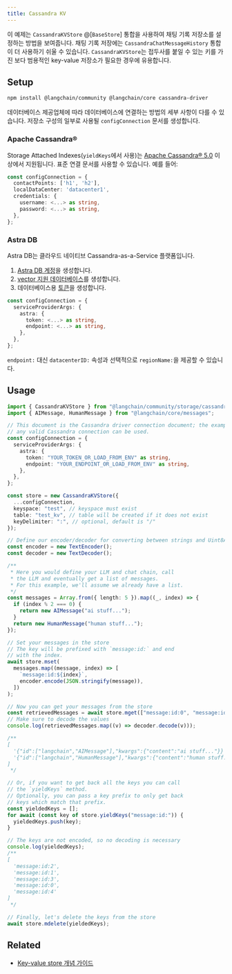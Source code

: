 ```yaml
---
title: Cassandra KV
---
```


이 예제는 `CassandraKVStore` @[`BaseStore`] 통합을 사용하여 채팅 기록 저장소를 설정하는 방법을 보여줍니다. 채팅 기록 저장에는 `CassandraChatMessageHistory` 통합이 더 사용하기 쉬울 수 있습니다. `CassandraKVStore`는 접두사를 붙일 수 있는 키를 가진 보다 범용적인 key-value 저장소가 필요한 경우에 유용합니다.

## Setup

```bash npm
npm install @langchain/community @langchain/core cassandra-driver
```
데이터베이스 제공업체에 따라 데이터베이스에 연결하는 방법의 세부 사항이 다를 수 있습니다. 저장소 구성의 일부로 사용될 `configConnection` 문서를 생성합니다.

### Apache Cassandra®

Storage Attached Indexes(`yieldKeys`에서 사용)는 [Apache Cassandra® 5.0](https://cassandra.apache.org/_/blog/Apache-Cassandra-5.0-Features-Storage-Attached-Indexes.html) 이상에서 지원됩니다. 표준 연결 문서를 사용할 수 있습니다. 예를 들어:

```typescript
const configConnection = {
  contactPoints: ['h1', 'h2'],
  localDataCenter: 'datacenter1',
  credentials: {
    username: <...> as string,
    password: <...> as string,
  },
};
```
### Astra DB

Astra DB는 클라우드 네이티브 Cassandra-as-a-Service 플랫폼입니다.

1. [Astra DB 계정](https://astra.datastax.com/register)을 생성합니다.
2. [vector 지원 데이터베이스](https://astra.datastax.com/createDatabase)를 생성합니다.
3. 데이터베이스용 [토큰](https://docs.datastax.com/en/astra/docs/manage-application-tokens.html)을 생성합니다.

```typescript
const configConnection = {
  serviceProviderArgs: {
    astra: {
      token: <...> as string,
      endpoint: <...> as string,
    },
  },
};
```

`endpoint:` 대신 `datacenterID:` 속성과 선택적으로 `regionName:`을 제공할 수 있습니다.

## Usage

```typescript
import { CassandraKVStore } from "@langchain/community/storage/cassandra";
import { AIMessage, HumanMessage } from "@langchain/core/messages";

// This document is the Cassandra driver connection document; the example is to AstraDB but
// any valid Cassandra connection can be used.
const configConnection = {
  serviceProviderArgs: {
    astra: {
      token: "YOUR_TOKEN_OR_LOAD_FROM_ENV" as string,
      endpoint: "YOUR_ENDPOINT_OR_LOAD_FROM_ENV" as string,
    },
  },
};

const store = new CassandraKVStore({
  ...configConnection,
  keyspace: "test", // keyspace must exist
  table: "test_kv", // table will be created if it does not exist
  keyDelimiter: ":", // optional, default is "/"
});

// Define our encoder/decoder for converting between strings and Uint8Arrays
const encoder = new TextEncoder();
const decoder = new TextDecoder();

/**
 * Here you would define your LLM and chat chain, call
 * the LLM and eventually get a list of messages.
 * For this example, we'll assume we already have a list.
 */
const messages = Array.from({ length: 5 }).map((_, index) => {
  if (index % 2 === 0) {
    return new AIMessage("ai stuff...");
  }
  return new HumanMessage("human stuff...");
});

// Set your messages in the store
// The key will be prefixed with `message:id:` and end
// with the index.
await store.mset(
  messages.map((message, index) => [
    `message:id:${index}`,
    encoder.encode(JSON.stringify(message)),
  ])
);

// Now you can get your messages from the store
const retrievedMessages = await store.mget(["message:id:0", "message:id:1"]);
// Make sure to decode the values
console.log(retrievedMessages.map((v) => decoder.decode(v)));

/**
[
  '{"id":["langchain","AIMessage"],"kwargs":{"content":"ai stuff..."}}',
  '{"id":["langchain","HumanMessage"],"kwargs":{"content":"human stuff..."}}'
]
 */

// Or, if you want to get back all the keys you can call
// the `yieldKeys` method.
// Optionally, you can pass a key prefix to only get back
// keys which match that prefix.
const yieldedKeys = [];
for await (const key of store.yieldKeys("message:id:")) {
  yieldedKeys.push(key);
}

// The keys are not encoded, so no decoding is necessary
console.log(yieldedKeys);
/**
[
  'message:id:2',
  'message:id:1',
  'message:id:3',
  'message:id:0',
  'message:id:4'
]
 */

// Finally, let's delete the keys from the store
await store.mdelete(yieldedKeys);
```

## Related

- [Key-value store 개념 가이드](/oss/integrations/stores)
```